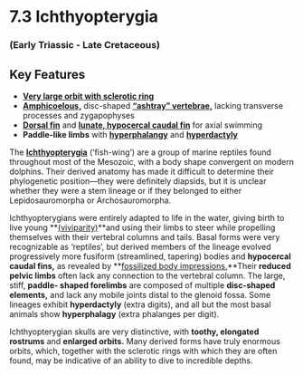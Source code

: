 # 7.3 Ichthyopterygia


### (Early Triassic - Late Cretaceous)


## Key Features



*   **[Very large orbit with sclerotic ring](#385_ichthyosaurskull)**
*   **[Amphicoelous,](#384_ichthyosauramphicoelous)** disc-shaped **[“ashtray” vertebrae,](#387_ichthyosaurusconybeariwhole)** lacking transverse processes and zygapophyses
*   **[Dorsal fin](#388_ichthyosaurdorsalfin)** and **[lunate, hypocercal caudal fin](#387_ichthyosaurusconybeariwhole)** for axial swimming
*   **Paddle-like limbs** with **[hyperphalangy](#382_ichthyosaurpaddle)** and **[hyperdactyly](#386_ichthyosaurusanningaeslab)**

The **[Ichthyopterygia](#386_ichthyosaurusanningaeslab)** (‘fish-wing’) are a group of marine reptiles found throughout most of the Mesozoic, with a body shape convergent on modern dolphins. Their derived anatomy has made it difficult to determine their phylogenetic position—they were definitely diapsids, but it is unclear whether they were a stem lineage or if they belonged to either Lepidosauromorpha or Archosauromorpha.

Ichthyopterygians were entirely adapted to life in the water, giving birth to live young **[(viviparity)](#389_chaohusaurusviviparity)**and using their limbs to steer while propelling themselves with their vertebral columns and tails. Basal forms were very recognizable as ‘reptiles’, but derived members of the lineage evolved progressively more fusiform (streamlined, tapering) bodies and **hypocercal caudal fins,** as revealed by **[fossilized body impressions.](#388_ichthyosaurdorsalfin)**Their **reduced pelvic limbs** often lack any connection to the vertebral column. The large, stiff, **paddle- shaped forelimbs** are composed of multiple **disc-shaped elements,** and lack any mobile joints distal to the glenoid fossa. Some lineages exhibit **hyperdactyly** (extra digits), and all but the most basal animals show **hyperphalagy** (extra phalanges per digit).

Ichthyopterygian skulls are very distinctive, with **toothy, elongated rostrums** and **enlarged orbits.** Many derived forms have truly enormous orbits, which, together with the sclerotic rings with which they are often found, may be indicative of an ability to dive to incredible depths.

